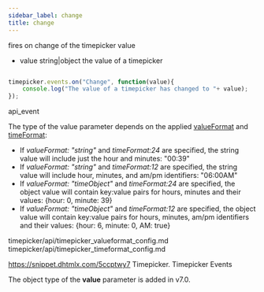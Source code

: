 ```yaml
---
sidebar_label: change
title: change
---
```



          


<Short>

fires on change of the timepicker value


</Short>



- value		string|object	the value of a timepicker	

~~~js

timepicker.events.on("Change", function(value){
	console.log("The value of a timepicker has changed to "+ value);
});


~~~
 api_event

<Descr>

The type of the value parameter depends on the applied [valueFormat](/timepicker/api/timepicker_valueformat_config) and [timeFormat](/timepicker/api/timepicker_timeformat_config):

- If *valueFormat: "string"*  and *timeFormat:24* are specified, the string value will include just the hour and minutes: "00:39"
- If *valueFormat: "string"*  and *timeFormat:12* are specified, the string value will include hour, minutes, and am/pm identifiers: "06:00AM"
- If *valueFormat: "timeObject"*  and *timeFormat:24* are specified, the object value will contain key:value pairs for hours, minutes and their values: {hour: 0, minute: 39}
- If *valueFormat: "timeObject"*  and *timeFormat:12* are specified, the object value will contain key:value pairs for hours, minutes, am/pm identifiers and their values: {hour: 6, minute: 0, AM: true}


</Descr>


 
timepicker/api/timepicker_valueformat_config.md
timepicker/api/timepicker_timeformat_config.md

 https://snippet.dhtmlx.com/5ccptwy7	Timepicker. Timepicker Events


The object type of the <strong>value</strong> parameter is added in v7.0.